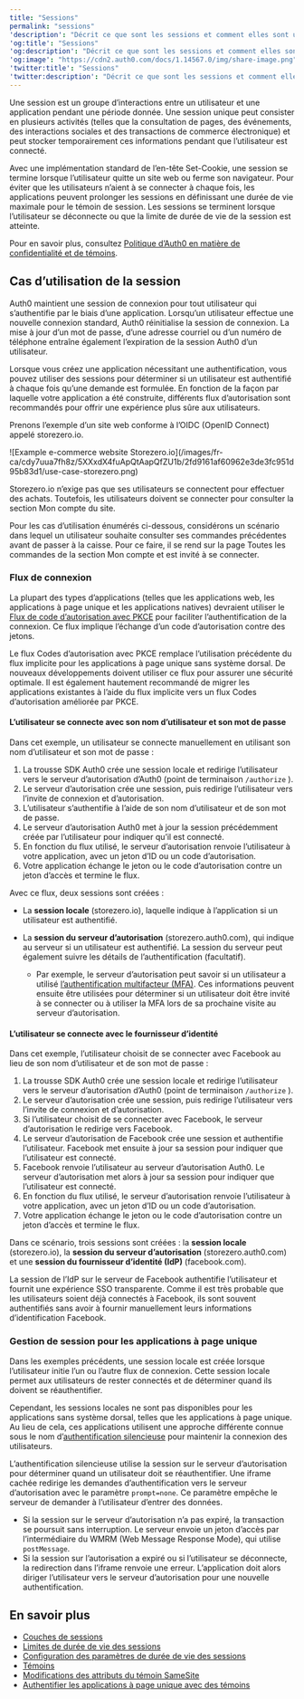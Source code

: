 ```yaml
---
title: "Sessions"
permalink: "sessions"
'description': "Décrit ce que sont les sessions et comment elles sont utilisées dans Auth0."
'og:title': "Sessions"
'og:description': "Décrit ce que sont les sessions et comment elles sont utilisées dans Auth0."
'og:image': "https://cdn2.auth0.com/docs/1.14567.0/img/share-image.png"
'twitter:title': "Sessions"
'twitter:description': "Décrit ce que sont les sessions et comment elles sont utilisées dans Auth0."
---
```


Une session est un groupe d’interactions entre un utilisateur et une application pendant une période donnée. Une session unique peut consister en plusieurs activités (telles que la consultation de pages, des événements, des interactions sociales et des transactions de commerce électronique) et peut stocker temporairement ces informations pendant que l’utilisateur est connecté.

Avec une implémentation standard de l’en-tête Set-Cookie, une session se termine lorsque l’utilisateur quitte un site web ou ferme son navigateur. Pour éviter que les utilisateurs n’aient à se connecter à chaque fois, les applications peuvent prolonger les sessions en définissant une durée de vie maximale pour le témoin de session. Les sessions se terminent lorsque l’utilisateur se déconnecte ou que la limite de durée de vie de la session est atteinte.

Pour en savoir plus, consultez [Politique d’Auth0 en matière de confidentialité et de témoins](https://auth0.com/privacy).

## Cas d’utilisation de la session

Auth0 maintient une session de connexion pour tout utilisateur qui s’authentifie par le biais d’une application. Lorsqu’un utilisateur effectue une nouvelle connexion standard, Auth0 réinitialise la session de connexion. La mise à jour d’un mot de passe, d’une adresse courriel ou d’un numéro de téléphone entraîne également l’expiration de la session Auth0 d’un utilisateur.

Lorsque vous créez une application nécessitant une authentification, vous pouvez utiliser des sessions pour déterminer si un utilisateur est authentifié à chaque fois qu’une demande est formulée. En fonction de la façon par laquelle votre application a été construite, différents flux d’autorisation sont recommandés pour offrir une expérience plus sûre aux utilisateurs.

Prenons l’exemple d’un site web conforme à l’OIDC (<Tooltip href="/docs/fr-ca/glossary?term=openid" tip="OpenID
Norme ouverte d’authentification qui permet aux applications de vérifier l’identité des utilisateurs sans avoir à collecter leurs informations de connexion." cta="Voir le glossaire">OpenID</Tooltip> Connect) appelé storezero.io.

<Frame>![Example e-commerce website Storezero.io](/images/fr-ca/cdy7uua7fh8z/5XXxdX4fuApQtAapQfZU1b/2fd9161af60962e3de3fc951d95b83d1/use-case-storezero.png)</Frame>

Storezero.io n’exige pas que ses utilisateurs se connectent pour effectuer des achats. Toutefois, les utilisateurs doivent se connecter pour consulter la section Mon compte du site.

Pour les cas d’utilisation énumérés ci-dessous, considérons un scénario dans lequel un utilisateur souhaite consulter ses commandes précédentes avant de passer à la caisse. Pour ce faire, il se rend sur la page Toutes les commandes de la section Mon compte et est invité à se connecter.

### Flux de connexion

La plupart des types d’applications (telles que les applications web, les applications à page unique et les applications natives) devraient utiliser le [Flux de code d’autorisation avec PKCE](/docs/fr-ca/get-started/authentication-and-authorization-flow/authorization-code-flow-with-pkce) pour faciliter l’authentification de la connexion. Ce flux implique l’échange d’un code d’autorisation contre des jetons.

<Callout icon="file-lines" color="#0EA5E9" iconType="regular">

Le flux Codes d’autorisation avec PKCE remplace l’utilisation précédente du flux implicite pour les applications à page unique sans système dorsal. De nouveaux développements doivent utiliser ce flux pour assurer une sécurité optimale. Il est également hautement recommandé de migrer les applications existantes à l’aide du flux implicite vers un flux Codes d’autorisation améliorée par PKCE.

</Callout>

#### L’utilisateur se connecte avec son nom d’utilisateur et son mot de passe

Dans cet exemple, un utilisateur se connecte manuellement en utilisant son nom d’utilisateur et son mot de passe :

1. La trousse SDK Auth0 crée une session locale et redirige l’utilisateur vers le serveur d’autorisation d’Auth0 (point de terminaison `/authorize` ).
2. Le serveur d’autorisation crée une session, puis redirige l’utilisateur vers l’invite de connexion et d’autorisation.
3. L’utilisateur s’authentifie à l’aide de son nom d’utilisateur et de son mot de passe.
4. Le serveur d’autorisation Auth0 met à jour la session précédemment créée par l’utilisateur pour indiquer qu’il est connecté.
5. En fonction du flux utilisé, le serveur d’autorisation renvoie l’utilisateur à votre application, avec un jeton d’ID ou un code d’autorisation.
6. Votre application échange le jeton ou le code d’autorisation contre un jeton d’accès et termine le flux.

Avec ce flux, deux sessions sont créées :

* La **session locale** (storezero.io), laquelle indique à l’application si un utilisateur est authentifié.
* La **session du serveur d’autorisation** (storezero.auth0.com), qui indique au serveur si un utilisateur est authentifié. La session du serveur peut également suivre les détails de l’authentification (facultatif).

  + Par exemple, le serveur d’autorisation peut savoir si un utilisateur a utilisé [l’authentification multifacteur (MFA)](/docs/fr-ca/secure/multi-factor-authentication). Ces informations peuvent ensuite être utilisées pour déterminer si un utilisateur doit être invité à se connecter ou à utiliser la MFA lors de sa prochaine visite au serveur d’autorisation.

#### L’utilisateur se connecte avec le fournisseur d’identité

Dans cet exemple, l’utilisateur choisit de se connecter avec Facebook au lieu de son nom d’utilisateur et de son mot de passe :

1. La trousse SDK Auth0 crée une session locale et redirige l’utilisateur vers le serveur d’autorisation d’Auth0 (point de terminaison `/authorize` ).
2. Le serveur d’autorisation crée une session, puis redirige l’utilisateur vers l’invite de connexion et d’autorisation.
3. Si l’utilisateur choisit de se connecter avec Facebook, le serveur d’autorisation le redirige vers Facebook.
4. Le serveur d’autorisation de Facebook crée une session et authentifie l’utilisateur. Facebook met ensuite à jour sa session pour indiquer que l’utilisateur est connecté.
5. Facebook renvoie l’utilisateur au serveur d’autorisation Auth0. Le serveur d’autorisation met alors à jour sa session pour indiquer que l’utilisateur est connecté.
6. En fonction du flux utilisé, le serveur d’autorisation renvoie l’utilisateur à votre application, avec un jeton d’ID ou un code d’autorisation.
7. Votre application échange le jeton ou le code d’autorisation contre un jeton d’accès et termine le flux.

Dans ce scénario, trois sessions sont créées : la **session locale** (storezero.io), la **session du serveur d’autorisation** (storezero.auth0.com) et une **session du fournisseur d’identité (<Tooltip href="/docs/fr-ca/glossary?term=idp" tip="Fournisseur d’identité (IdP)
Service de stockage et de gestion des identités numériques." cta="Voir le glossaire">IdP</Tooltip>)** (facebook.com).

La session de l’IdP sur le serveur de Facebook authentifie l’utilisateur et fournit une expérience <Tooltip href="/docs/fr-ca/glossary?term=single-sign-on" tip="Authentification unique (SSO)
Service qui, après qu’un utilisateur se soit connecté à une application, le connecte automatiquement à d’autres applications." cta="Voir le glossaire">SSO</Tooltip> transparente. Comme il est très probable que les utilisateurs soient déjà connectés à Facebook, ils sont souvent authentifiés sans avoir à fournir manuellement leurs informations d’identification Facebook.

### Gestion de session pour les applications à page unique

Dans les exemples précédents, une session locale est créée lorsque l’utilisateur initie l’un ou l’autre flux de connexion. Cette session locale permet aux utilisateurs de rester connectés et de déterminer quand ils doivent se réauthentifier.

Cependant, les sessions locales ne sont pas disponibles pour les applications sans système dorsal, telles que les applications à page unique. Au lieu de cela, ces applications utilisent une approche différente connue sous le nom d’[authentification silencieuse](/docs/fr-ca/authenticate/login/configure-silent-authentication) pour maintenir la connexion des utilisateurs.

L’authentification silencieuse utilise la session sur le serveur d’autorisation pour déterminer quand un utilisateur doit se réauthentifier. Une iframe cachée redirige les demandes d’authentification vers le serveur d’autorisation avec le paramètre `prompt=none`. Ce paramètre empêche le serveur de demander à l’utilisateur d’entrer des données.

* Si la session sur le serveur d’autorisation n’a pas expiré, la transaction se poursuit sans interruption. Le serveur envoie un jeton d’accès par l’intermédiaire du WMRM (Web Message Response Mode), qui utilise `postMessage`.
* Si la session sur l’autorisation a expiré ou si l’utilisateur se déconnecte, la redirection dans l’iframe renvoie une erreur. L’application doit alors diriger l’utilisateur vers le serveur d’autorisation pour une nouvelle authentification.

## En savoir plus

* [Couches de sessions](/docs/fr-ca/manage-users/sessions/session-layers)
* [Limites de durée de vie des sessions](/docs/fr-ca/manage-users/sessions/session-lifetime-limits)
* [Configuration des paramètres de durée de vie des sessions](/docs/fr-ca/manage-users/sessions/configure-session-lifetime-settings)
* [Témoins](/docs/fr-ca/manage-users/cookies)
* [Modifications des attributs du témoin SameSite](/docs/fr-ca/manage-users/cookies/samesite-cookie-attribute-changes)
* [Authentifier les applications à page unique avec des témoins](/docs/fr-ca/manage-users/cookies/spa-authenticate-with-cookies)